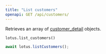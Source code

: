 ```yaml
---
title: "List customers"
openapi: GET /api/customers/
---
```


Retrieves an array of [customer_detail](/api-reference/customers/customer-object) objects.

<CodeGroup>

```py Python
lotus.list_customers()
```

```ts Typescript
await lotus.listCustomers();
```

</CodeGroup>
